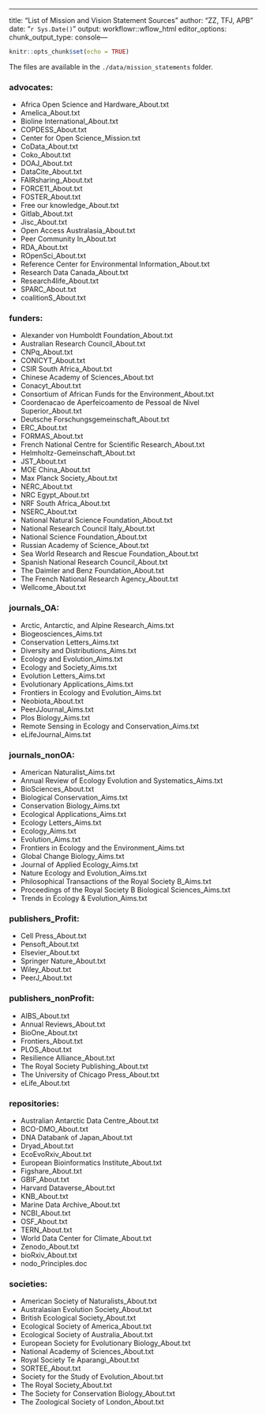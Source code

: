 ---
title: "List of Mission and Vision Statement Sources"
author: "ZZ, TFJ, APB"
date: "`r Sys.Date()`"
output: workflowr::wflow_html
editor_options:
  chunk_output_type: console---

```r
knitr::opts_chunk$set(echo = TRUE)
```

The files are available in the `./data/mission_statements` folder.

### advocates:

- Africa Open Science and Hardware_About.txt
- Amelica_About.txt
- Bioline International_About.txt
- COPDESS_About.txt
- Center for Open Science_Mission.txt
- CoData_About.txt
- Coko_About.txt
- DOAJ_About.txt
- DataCite_About.txt
- FAIRsharing_About.txt
- FORCE11_About.txt
- FOSTER_About.txt
- Free our knowledge_About.txt
- Gitlab_About.txt
- Jisc_About.txt
- Open Access Australasia_About.txt
- Peer Community In_About.txt
- RDA_About.txt
- ROpenSci_About.txt
- Reference Center for Environmental Information_About.txt
- Research Data Canada_About.txt
- Research4life_About.txt
- SPARC_About.txt
- coalitionS_About.txt

### funders:

- Alexander von Humboldt Foundation_About.txt
- Australian Research Council_About.txt
- CNPq_About.txt
- CONICYT_About.txt
- CSIR South Africa_About.txt
- Chinese Academy of Sciences_About.txt
- Conacyt_About.txt
- Consortium of African Funds for the Environment_About.txt
- Coordenacao de Aperfeicoamento de Pessoal de Nivel Superior_About.txt
- Deutsche Forschungsgemeinschaft_About.txt
- ERC_About.txt
- FORMAS_About.txt
- French National Centre for Scientific Research_About.txt
- Helmholtz-Gemeinschaft_About.txt
- JST_About.txt
- MOE China_About.txt
- Max Planck Society_About.txt
- NERC_About.txt
- NRC Egypt_About.txt
- NRF South Africa_About.txt
- NSERC_About.txt
- National Natural Science Foundation_About.txt
- National Research Council Italy_About.txt
- National Science Foundation_About.txt
- Russian Academy of Science_About.txt
- Sea World Research and Rescue Foundation_About.txt
- Spanish National Research Council_About.txt
- The Daimler and Benz Foundation_About.txt
- The French National Research Agency_About.txt
- Wellcome_About.txt

### journals_OA:

- Arctic, Antarctic, and Alpine Research_Aims.txt
- Biogeosciences_Aims.txt
- Conservation Letters_Aims.txt
- Diversity and Distributions_Aims.txt
- Ecology and Evolution_Aims.txt
- Ecology and Society_Aims.txt
- Evolution Letters_Aims.txt
- Evolutionary Applications_Aims.txt
- Frontiers in Ecology and Evolution_Aims.txt
- Neobiota_About.txt
- PeerJJournal_Aims.txt
- Plos Biology_Aims.txt
- Remote Sensing in Ecology and Conservation_Aims.txt
- eLifeJournal_Aims.txt

### journals_nonOA:

- American Naturalist_Aims.txt
- Annual Review of Ecology Evolution and Systematics_Aims.txt
- BioSciences_About.txt
- Biological Conservation_Aims.txt
- Conservation Biology_Aims.txt
- Ecological Applications_Aims.txt
- Ecology Letters_Aims.txt
- Ecology_Aims.txt
- Evolution_Aims.txt
- Frontiers in Ecology and the Environment_Aims.txt
- Global Change Biology_Aims.txt
- Journal of Applied Ecology_Aims.txt
- Nature Ecology and Evolution_Aims.txt
- Philosophical Transactions of the Royal Society B_Aims.txt
- Proceedings of the Royal Society B Biological Sciences_Aims.txt
- Trends in Ecology & Evolution_Aims.txt

### publishers_Profit:

- Cell Press_About.txt		
- Pensoft_About.txt
- Elsevier_About.txt		
- Springer Nature_About.txt
- Wiley_About.txt
- PeerJ_About.txt

### publishers_nonProfit:

- AIBS_About.txt
- Annual Reviews_About.txt
- BioOne_About.txt
- Frontiers_About.txt
- PLOS_About.txt	
- Resilience Alliance_About.txt
- The Royal Society Publishing_About.txt
- The University of Chicago Press_About.txt
- eLife_About.txt

### repositories:

- Australian Antarctic Data Centre_About.txt
- BCO-DMO_About.txt
- DNA Databank of Japan_About.txt
- Dryad_About.txt
- EcoEvoRxiv_About.txt
- European Bioinformatics Institute_About.txt
- Figshare_About.txt
- GBIF_About.txt
- Harvard Dataverse_About.txt
- KNB_About.txt
- Marine Data Archive_About.txt
- NCBI_About.txt
- OSF_About.txt
- TERN_About.txt
- World Data Center for Climate_About.txt
- Zenodo_About.txt
- bioRxiv_About.txt
- nodo_Principles.doc

### societies:

- American Society of Naturalists_About.txt
- Australasian Evolution Society_About.txt
- British Ecological Society_About.txt
- Ecological Society of America_About.txt
- Ecological Society of Australia_About.txt
- European Society for Evolutionary Biology_About.txt
- National Academy of Sciences_About.txt
- Royal Society Te Aparangi_About.txt
- SORTEE_About.txt
- Society for the Study of Evolution_About.txt
- The Royal Society_About.txt
- The Society for Conservation Biology_About.txt
- The Zoological Society of London_About.txt
